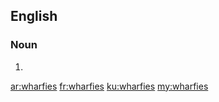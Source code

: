 ==English==

===Noun===
{{head|en|plural}}

# {{plural of|wharfie|lang=en|nocat=1}}

[[ar:wharfies]]
[[fr:wharfies]]
[[ku:wharfies]]
[[my:wharfies]]